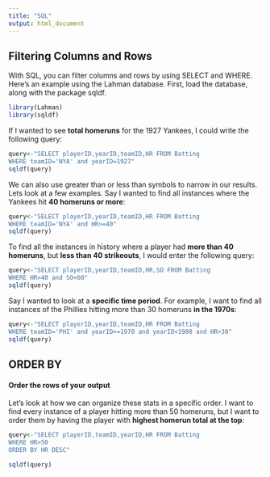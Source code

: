 ```yaml
---
title: "SQL"
output: html_document
---
```


## Filtering Columns and Rows

With SQL, you can filter columns and rows by using SELECT and WHERE. Here's an example using the Lahman database. First, load the database, along with the package sqldf.

```r
library(Lahman)
library(sqldf)
```

If I wanted to see **total homeruns** for the 1927 Yankees, I could write the following query:

```r
query<-"SELECT playerID,yearID,teamID,HR FROM Batting
WHERE teamID='NYA' and yearID=1927"
sqldf(query)

```

We can also use greater than or less than symbols to narrow in our results. Lets look at a few examples. Say I wanted to find all instances where the Yankees hit **40 homeruns or more**:

```r
query<-"SELECT playerID,yearID,teamID,HR FROM Batting
WHERE teamID='NYA' and HR>=40"
sqldf(query)

```

To find all the instances in history where a player had **more than 40 homeruns**, but **less than 40 strikeouts**, I would enter the following query:

```r
query<-"SELECT playerID,yearID,teamID,HR,SO FROM Batting
WHERE HR>40 and SO<60"
sqldf(query)

```

Say I wanted to look at a **specific time period**. For example, I want to find all instances of the Phillies hitting more than 30 homeruns **in the 1970s**:

```r
query<-"SELECT playerID,yearID,teamID,HR FROM Batting
WHERE teamID='PHI' and yearID>=1970 and yearID<1980 and HR>30"
sqldf(query)

```

## ORDER BY 
#### Order the rows of your output

Let's look at how we can organize these stats in a specific order. I want to find every instance of a player hitting more than 50 homeruns, but I want to order them by having the player with **highest homerun total at the top**:

```r
query<-"SELECT playerID,teamID,yearID,HR FROM Batting
WHERE HR>50
ORDER BY HR DESC"

sqldf(query)

```


